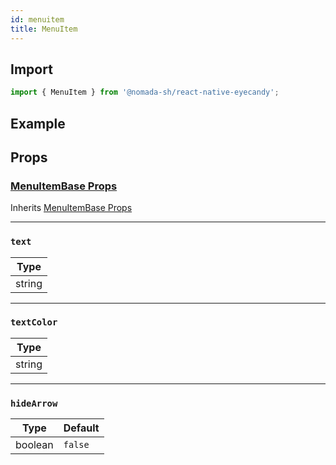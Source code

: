 ```yaml
---
id: menuitem
title: MenuItem
---
```


## Import

```jsx
import { MenuItem } from '@nomada-sh/react-native-eyecandy';
```

## Example

## Props

### [MenuItemBase Props](menuitembase#props)

Inherits [MenuItemBase Props](menuitembase#props)

---

### `text`

| Type   |
| ------ |
| string |

---

### `textColor`

| Type   |
| ------ |
| string |

---

### `hideArrow`

| Type    | Default |
| ------- | ------- |
| boolean | `false` |
